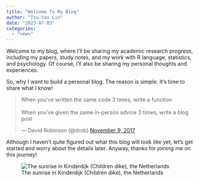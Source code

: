 ```yaml
---
title: "Welcome To My Blog"
author: "Tzu-Yao Lin"
date: "2023-07-03"
categories: 
  - "news"
---
```


Welcome to my blog, where I'll be sharing my academic research progress, including my papers, study notes, and my work with R language, statistics, and psychology. Of course, I'll also be sharing my personal thoughts and experiences.

So, why I want to build a personal blog. The reason is simple. It's time to share what I know!

<div>

<blockquote class="twitter-tweet tw-align-center">

<p lang="en" dir="ltr">

When you've written the same code 3 times, write a function<br><br>When you've given the same in-person advice 3 times, write a blog post

</p>

--- David Robinson (\@drob) <a href="https://twitter.com/drob/status/928447584712253440?ref_src=twsrc%5Etfw">November 9, 2017</a>

</blockquote>

```{=html}
<script async src="https://platform.twitter.com/widgets.js" charset="utf-8"></script>
```

</div>

Although I haven't quite figured out what this blog will look like yet, let's get started and worry about the details later. Anyway, thanks for joining me on this journey!

![The sunrise in Kinderdijk (Children dike), the Netherlands](kinderdijk_and_sunrise.jpg)
